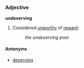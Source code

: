 ===Adjective===<!--Note: just an adjective, not a participial adjective, as this word comes from "un-" + "deserving" rather than the non-existent verb "to undeserve"-->
'''undeserving'''
 
#Considered [[unworthy]] of [[reward]].
#:''the undeserving poor''

====Antonyms====
*[[deserving]]